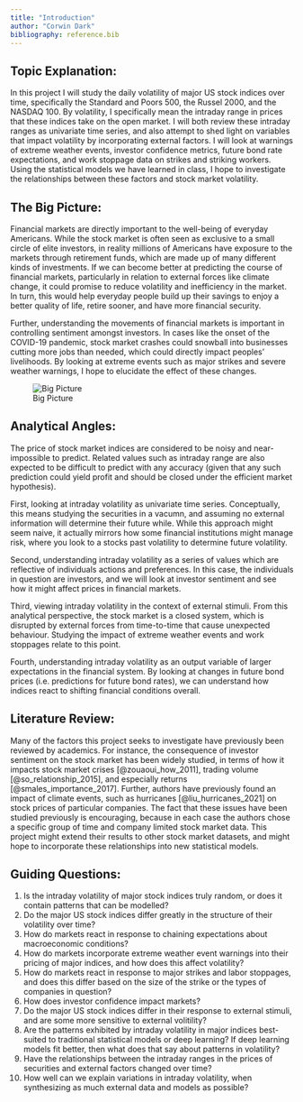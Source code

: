 ```yaml
---
title: "Introduction"
author: "Corwin Dark"
bibliography: reference.bib
---
```



## Topic Explanation:

In this project I will study the daily volatility of major US stock indices over time, specifically the Standard and Poors 500, the Russel 2000, and the NASDAQ 100. By volatility, I specifically mean the intraday range in prices that these indices take on the open market. I will both review these intraday ranges as univariate time series, and also attempt to shed light on variables that impact volatility by incorporating external factors. I will look at warnings of extreme weather events, investor confidence metrics, future bond rate expectations, and work stoppage data on strikes and striking workers. Using the statistical models we have learned in class, I hope to investigate the relationships between these factors and stock market volatility.



## The Big Picture:

Financial markets are directly important to the well-being of everyday Americans. While the stock market is often seen as exclusive to a small circle of elite investors, in reality millions of Americans have exposure to the markets through retirement funds, which are made up of many different kinds of investments. If we can become better at predicting the course of financial markets, particularly in relation to external forces like climate change, it could promise to reduce volatility and inefficiency in the market. In turn, this would help everyday people build up their savings to enjoy a better quality of life, retire sooner, and have more financial security. 

Further, understanding the movements of financial markets is important in controlling sentiment amongst investors. In cases like the onset of the COVID-19 pandemic, stock market crashes could snowball into businesses cutting more jobs than needed, which could directly impact peoples’ livelihoods. By looking at extreme events such as major strikes and severe weather warnings, I hope to elucidate the effect of these changes. 

![Big Picture](bigpicture.png)

## Analytical Angles:

The price of stock market indices are considered to be noisy and near-impossible to predict. Related values such as intraday range are also expected to be difficult to predict with any accuracy (given that any such prediction could yield profit and should be closed under the efficient market hypothesis). 

First, looking at intraday volatility as univariate time series. Conceptually, this means studying the securities in a vacumn, and assuming no external information will determine their future while. While this approach might seem naive, it actually mirrors how some financial institutions might manage risk, where you look to a stocks past volatility to determine future volatility. 

Second, understanding intraday volatility as a series of values which are reflective of individuals actions and preferences. In this case, the individuals in question are investors, and we will look at investor sentiment and see how it might affect prices in financial markets.

Third, viewing intraday volatility in the context of external stimuli. From this analytical perspective, the stock market is a closed system, which is disrupted by external forces from time-to-time that cause unexpected behaviour. Studying the impact of extreme weather events and work stoppages relate to this point.

Fourth, understanding intraday volatility as an output variable of larger expectations in the financial system. By looking at changes in future bond prices (i.e. predictions for future bond rates), we can understand how indices react to shifting financial conditions overall.

## Literature Review:

Many of the factors this project seeks to investigate have previously been reviewed by academics. For instance, the consequence of investor sentiment on the stock market has been widely studied, in terms of how it impacts stock market crises [@zouaoui_how_2011], trading volume [@so_relationship_2015], and especially returns [@smales_importance_2017]. Further, authors have previously found an impact of climate events, such as hurricanes [@liu_hurricanes_2021] on stock prices of particular companies. The fact that these issues have been studied previously is encouraging, because in each case the authors chose a specific group of time and company limited stock market data. This project might extend their results to other stock market datasets, and might hope to incorporate these relationships into new statistical models.


## Guiding Questions:

1. Is the intraday volatility of major stock indices truly random, or does it contain patterns that can be modelled?
2. Do the major US stock indices differ greatly in the structure of their volatility over time?
3. How do markets react in response to chaining expectations about macroeconomic conditions?
4. How do markets incorporate extreme weather event warnings into their pricing of major indices, and how does this affect volatility?
5. How do markets react in response to major strikes and labor stoppages, and does this differ based on the size of the strike or the types of companies in question?
6. How does investor confidence impact markets?
7. Do the major US stock indices differ in their response to external stimuli, and are some more sensitive to external volitility?
8. Are the patterns exhibited by intraday volatility in major indices best-suited to traditional statistical models or deep learning? If deep learning models fit better, then what does that say about patterns in volatility?
9. Have the relationships between the intraday ranges in the prices of securities and external factors changed over time?
10. How well can we explain variations in intraday volatility, when synthesizing as much external data and models as possible?



